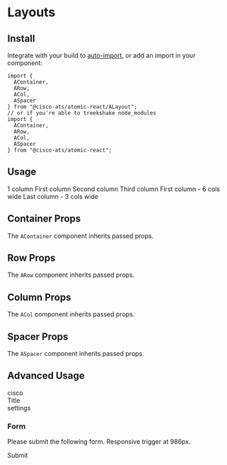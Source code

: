 

<Meta title="Components/Layouts" component={AContainer} />

# Layouts

## Install

Integrate with your build to [auto-import](?path=/docs/getting-started--page#integrating), or add an import in your component:

```
import {
  AContainer,
  ARow,
  ACol,
  ASpacer
} from "@cisco-ats/atomic-react/ALayout";
// or if you're able to treekshake node_modules
import {
  AContainer,
  ARow,
  ACol,
  ASpacer
} from "@cisco-ats/atomic-react";
```

## Usage

<Preview>
  <Story name="usage-1">
    <AContainer>
      <ARow className="mb-4">
        <ACol className="dark-cool-grey white--text text-center">1 column</ACol>
      </ARow>
      <ARow className="mb-4">
        <ACol className="dark-cool-grey white--text text-center">
          First column
        </ACol>
        <ACol className="dark-cool-grey white--text text-center">
          Second column
        </ACol>
        <ACol className="dark-cool-grey white--text text-center">
          Third column
        </ACol>
      </ARow>
      <ARow className="mb-4">
        <ACol cols="6" className="dark-cool-grey white--text text-center">
          First column - 6 cols wide
        </ACol>
        <ASpacer />
        <ACol cols="3" className="dark-cool-grey white--text text-center">
          Last column - 3 cols wide
        </ACol>
      </ARow>
    </AContainer>
  </Story>
</Preview>

## Container Props

The `AContainer` component inherits passed props.

<Props of={AContainer} />

## Row Props

The `ARow` component inherits passed props.

<Props of={ARow} />

## Column Props

The `ACol` component inherits passed props.

<Props of={ACol} />

## Spacer Props

The `ASpacer` component inherits passed props.

<Props of={ASpacer} />

## Advanced Usage

<Preview>
  <Story name="advanced-1">
    <AContainer>
      <ARow
        noGutters
        className="mb-3 cisco-blue white--text"
        style={{boxShadow: "0 0 3px #000", borderRadius: 3}}>
        <ACol className="d-flex align-center pl-3">
          <AIcon size={64}>cisco</AIcon>
          <div className="h2 mr-1 ml-4">Title</div>
        </ACol>
        <ASpacer />
        <ACol className="d-flex align-center justify-end pr-3">
          <AIcon>settings</AIcon>
        </ACol>
      </ARow>
      <ARow>
        <ASpacer />
        <ACol cols="8">
          <APanel className="px-2" type="grey">
            <AContainer>
              <ARow>
                <ACol>
                  <h3>Form</h3>
                  <p>
                    Please submit the following form. Responsive trigger at
                    986px.
                  </p>
                </ACol>
              </ARow>
              <ARow>
                <ACol cols="12" sm="6">
                  <ATextInput label="Name" />
                </ACol>
                <ACol>
                  <ASelect items={["Read", "Write", "Admin"]} label="Role" />
                </ACol>
              </ARow>
              <ARow>
                <ACol>
                  <ATextarea label="Comments" style={{width: "100%"}} />
                </ACol>
              </ARow>
              <ARow>
                <ACol className="text-right">
                  <AButton>Submit</AButton>
                </ACol>
              </ARow>
            </AContainer>
          </APanel>
        </ACol>
        <ASpacer />
      </ARow>
    </AContainer>
  </Story>
</Preview>
